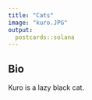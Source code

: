 ```yaml
---
title: "Cats"
image: "kuro.JPG"
output:
  postcards::solana
---
```

 
## Bio

Kuro is a lazy black cat.